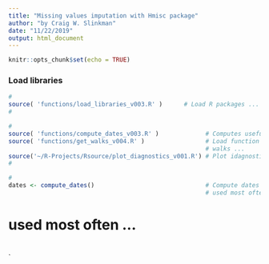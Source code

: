 ```yaml
---
title: "Missing values imputation with Hmisc package"
author: "by Craig W. Slinkman"
date: "11/22/2019"
output: html_document
---
```


```r
knitr::opts_chunk$set(echo = TRUE)
```

### Load libraries

```r
#
source( 'functions/load_libraries_v003.R' )      # Load R packages ...
#

```

```r
#
source( 'functions/compute_dates_v003.R' )             # Computes useful dates ...
source( 'functions/get_walks_v004.R' )                 # Load function to read ...
                                                       # walks ...
source('~/R-Projects/Rsource/plot_diagnostics_v001.R') # Plot idagnostics ...
#
```

```r
#
dates <- compute_dates()                               # Compute dates lilely to be
                                                       # used most often ...
```
# used most often ...
#                
`